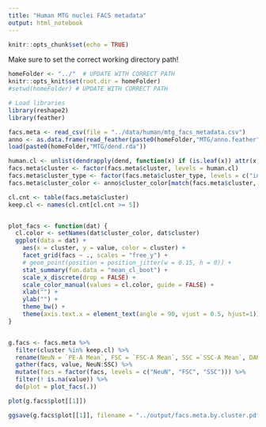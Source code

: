 ---
title: "Human MTG nuclei FACS metadata"
output: html_notebook
---
  
  
```{r setup, include=FALSE}
knitr::opts_chunk$set(echo = TRUE)
```
  
  
Make sure to set the correct working directory path!  
  
```{r setwd}
homeFolder <- "../"  # UPDATE WITH CORRECT PATH
knitr::opts_knit$set(root.dir = homeFolder)
#setwd(homeFolder) # UPDATE WITH CORRECT PATH
```  
  
  
```{r init-workspace, echo=FALSE, message=FALSE, warning=FALSE}
# Load libraries 
library(reshape2)
library(feather)

```


```{r load-data, message=FALSE}
facs.meta <- read_csv(file = "../data/human/mtg_facs_metadata.csv")
anno <- as.data.frame(read_feather(paste0(homeFolder,"MTG/anno.feather")))
load(paste0(homeFolder,"MTG/dend.rda"))

human.cl <- unlist(dendrapply(dend, function(x) if (is.leaf(x)) attr(x, "label")))
facs.meta$cluster <- factor(facs.meta$cluster, levels = human.cl)
facs.meta$cluster_type <- factor(facs.meta$cluster_type, levels = c("inh", "exc", "glia"))
facs.meta$cluster_color <- anno$cluster_color[match(facs.meta$cluster, anno$cluster_label)]

```


```{r plot-facs, fig.width = 12, fig.height = 8}
cl.cnt <- table(facs.meta$cluster)
keep.cl <- names(cl.cnt[cl.cnt >= 5])


plot_facs <- function(dat) {
  cl.color <- setNames(dat$cluster_color, dat$cluster)
  ggplot(data = dat) + 
    aes(x = cluster, y = value, color = cluster) +
    facet_grid(facs ~ ., scales = "free_y") +
    # geom_point(position = position_jitter(w = 0.15, h = 0)) + 
    stat_summary(fun.data = "mean_cl_boot") +
    scale_x_discrete(drop = FALSE) +
    scale_color_manual(values = cl.color, guide = FALSE) +
    xlab("") +
    ylab("") +
    theme_bw() + 
    theme(axis.text.x = element_text(angle = 90, vjust = 0.5, hjust=1))
}


g.facs <- facs.meta %>% 
  filter(cluster %in% keep.cl) %>% 
  rename(NeuN = `PE-A Mean`, FSC = `FSC-A Mean`, SSC =`SSC-A Mean`, DAPI = `DAPI-A Mean`) %>% 
  gather(facs, value, NeuN:SSC) %>% 
  mutate(facs = factor(facs, levels = c("NeuN", "FSC", "SSC"))) %>% 
  filter(! is.na(value)) %>% 
  do(plot = plot_facs(.))

plot(g.facs$plot[[1]])

ggsave(g.facs$plot[[1]], filename = "../output/facs.meta.by.cluster.pdf", width = 12, height = 8)

```